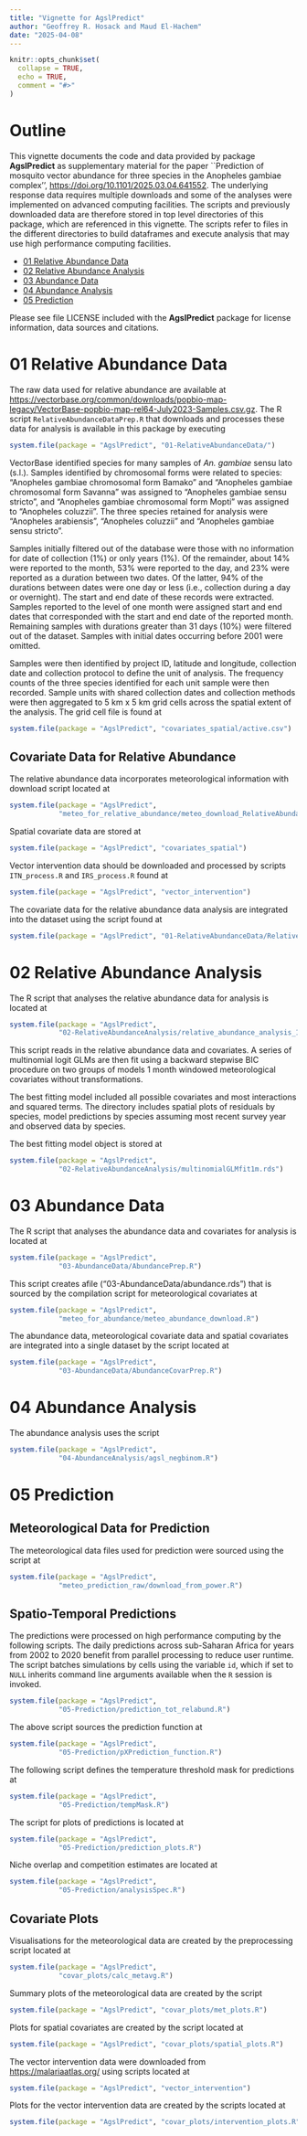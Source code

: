 ```yaml
---
title: "Vignette for AgslPredict"
author: "Geoffrey R. Hosack and Maud El-Hachem"
date: "2025-04-08"
---
```


<!--
%\VignetteEngine{knitr::rmarkdown}
%\VignetteIndexEntry{Vignette for AgslPredict}
-->


```r
knitr::opts_chunk$set(
  collapse = TRUE,
  echo = TRUE,
  comment = "#>"
)
```

# Outline

This vignette documents the code and data provided by package **AgslPredict** as supplementary material for the paper ``Prediction of mosquito vector abundance for three species in the Anopheles gambiae complex'', <https://doi.org/10.1101/2025.03.04.641552>. The underlying response data requires multiple downloads and some of the analyses were implemented on advanced computing facilities. The scripts and previously downloaded data are therefore stored in top level directories of this package, which are referenced in this vignette. The scripts refer to files in the different directories to build dataframes and execute analysis that may use high performance computing facilities.

* [01 Relative Abundance Data] 
* [02 Relative Abundance Analysis] 
* [03 Abundance Data] 
* [04 Abundance Analysis]
* [05 Prediction]

Please see file LICENSE included with the **AgslPredict** package for license information, data sources and citations.

# 01 Relative Abundance Data

The raw data used for relative abundance are available at <https://vectorbase.org/common/downloads/popbio-map-legacy/VectorBase-popbio-map-rel64-July2023-Samples.csv.gz>. The R script `RelativeAbundanceDataPrep.R` that downloads and processes these data for analysis is available in this package by executing
```r
system.file(package = "AgslPredict", "01-RelativeAbundanceData/")
```

VectorBase identified species for many samples of *An. gambiae* sensu lato (s.l.). Samples identified by chromosomal forms were related to species: "Anopheles gambiae chromosomal form Bamako" and "Anopheles gambiae chromosomal form Savanna" was assigned to "Anopheles gambiae sensu stricto", and "Anopheles gambiae chromosomal form Mopti" was assigned to "Anopheles coluzzii". The three species retained for analysis were "Anopheles arabiensis", "Anopheles coluzzii" and "Anopheles gambiae sensu stricto".

Samples initially filtered out of the database were those with no information for date of collection (1\%) or only years (1\%). Of the remainder, about 14\% were reported to the month, 53\% were reported to the day, and 23\% were reported as a duration between two dates. Of the latter, 94\% of the durations between dates were one day or less (i.e., collection during a day or overnight). The start and end date of these records were extracted. Samples reported to the level of one month were assigned start and end dates that corresponded with the start and end date of the reported month. Remaining samples with durations greater than 31 days (10\%) were filtered out of the dataset. Samples with initial dates occurring before 2001 were omitted.

Samples were then identified by project ID, latitude and longitude, collection date and collection protocol to define the unit of analysis. The frequency counts of the three species identified for each unit sample were then recorded. Sample units with shared collection dates and collection methods were then aggregated to 5 km x 5 km grid cells across the spatial extent of the analysis. The grid cell file is found at 
```r
system.file(package = "AgslPredict", "covariates_spatial/active.csv")
```

## Covariate Data for Relative Abundance

The relative abundance data incorporates meteorological information with download script located at

```r
system.file(package = "AgslPredict", 
            "meteo_for_relative_abundance/meteo_download_RelativeAbundance.R")
```

Spatial covariate data are stored at

```r
system.file(package = "AgslPredict", "covariates_spatial")
```

Vector intervention data should be downloaded and processed by scripts `ITN_process.R` and `IRS_process.R` found at
```r
system.file(package = "AgslPredict", "vector_intervention")
```

The covariate data for the relative abundance data analysis are integrated into the dataset using the script found at
```r
system.file(package = "AgslPredict", "01-RelativeAbundanceData/RelativeAbundanceDataCovariates.R")
```

# 02 Relative Abundance Analysis

The R script that analyses the relative abundance data for analysis is located at
```r
system.file(package = "AgslPredict", 
            "02-RelativeAbundanceAnalysis/relative_abundance_analysis_1m.R")
```

This script reads in the relative abundance data and covariates. A series of multinomial logit GLMs are then fit using a backward stepwise BIC procedure on two groups of models 1 month windowed meteorological covariates without transformations.

The best fitting model included all possible covariates and most interactions and squared terms. The directory includes spatial plots of residuals by species, model predictions by species assuming most recent survey year and observed data by species. 

The best fitting model object is stored at
```r
system.file(package = "AgslPredict", 
            "02-RelativeAbundanceAnalysis/multinomialGLMfit1m.rds")
```


# 03 Abundance Data

The R script that analyses the abundance data and covariates for analysis is located at
```r
system.file(package = "AgslPredict", 
            "03-AbundanceData/AbundancePrep.R")
```

This script creates afile ("03-AbundanceData/abundance.rds") that is sourced by the compilation script for meteorological covariates at

```r
system.file(package = "AgslPredict", 
            "meteo_for_abundance/meteo_abundance_download.R")
```

The abundance data, meteorological covariate data and spatial covariates are integrated into a single dataset by the script located at
```r
system.file(package = "AgslPredict", 
            "03-AbundanceData/AbundanceCovarPrep.R")
```

# 04 Abundance Analysis

The abundance analysis uses the script

```r
system.file(package = "AgslPredict", 
            "04-AbundanceAnalysis/agsl_negbinom.R")
```

# 05 Prediction

## Meteorological Data for Prediction

The meteorological data files used for prediction were sourced using the script at
```r
system.file(package = "AgslPredict",
            "meteo_prediction_raw/download_from_power.R")
```

## Spatio-Temporal Predictions

The predictions were processed on high performance computing by the following scripts. The daily predictions across sub-Saharan Africa for years from 2002 to 2020 benefit from parallel processing to reduce user runtime. The script batches simulations by cells using the variable `id`, which if set to `NULL` inherits command line arguments available when the `R` session is invoked.

```r
system.file(package = "AgslPredict",
            "05-Prediction/prediction_tot_relabund.R")
```

The above script sources the prediction function at 
```r
system.file(package = "AgslPredict",
            "05-Prediction/pXPrediction_function.R")
```

The following script defines the temperature threshold mask for predictions at
```r
system.file(package = "AgslPredict",
            "05-Prediction/tempMask.R")
```

The script for plots of predictions is located at
```r
system.file(package = "AgslPredict",
            "05-Prediction/prediction_plots.R")
```

Niche overlap and competition estimates are located at
```r
system.file(package = "AgslPredict",
            "05-Prediction/analysisSpec.R")
```

## Covariate Plots

Visualisations for the meteorological data are created by the preprocessing script located at
```r
system.file(package = "AgslPredict",
            "covar_plots/calc_metavg.R")
```

Summary plots of the meteorological data are created by the script
```r
system.file(package = "AgslPredict", "covar_plots/met_plots.R")
```

Plots for spatial covariates are created by the script located at
```r
system.file(package = "AgslPredict", "covar_plots/spatial_plots.R")
```

The vector intervention data were downloaded from <https://malariaatlas.org/> using scripts located at
```r
system.file(package = "AgslPredict", "vector_intervention")
```

Plots for the vector intervention data are created by the scripts located at
```r
system.file(package = "AgslPredict", "covar_plots/intervention_plots.R")
```
